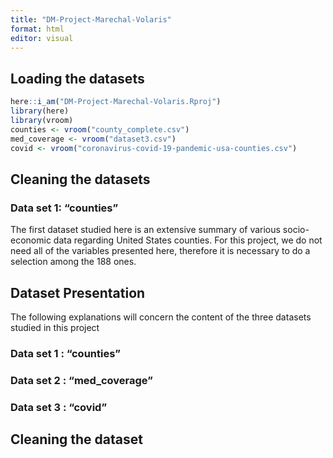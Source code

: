 ```yaml
---
title: "DM-Project-Marechal-Volaris"
format: html
editor: visual
---
```


## Loading the datasets

```r
here::i_am("DM-Project-Marechal-Volaris.Rproj")
library(here)
library(vroom)
counties <- vroom("county_complete.csv")
med_coverage <- vroom("dataset3.csv")
covid <- vroom("coronavirus-covid-19-pandemic-usa-counties.csv")
```
## Cleaning the datasets

### Data set 1: "counties"

The first dataset studied here is an extensive summary of various socio-economic data regarding United States counties. For this project, we do not need all of the variables presented here, therefore it is necessary to do a selection among the 188 ones.


## Dataset Presentation

The following explanations will concern the content of the three datasets studied in this project

### Data set 1 : "counties"

### Data set 2 : "med_coverage"

### Data set 3 : "covid"

## Cleaning the dataset
